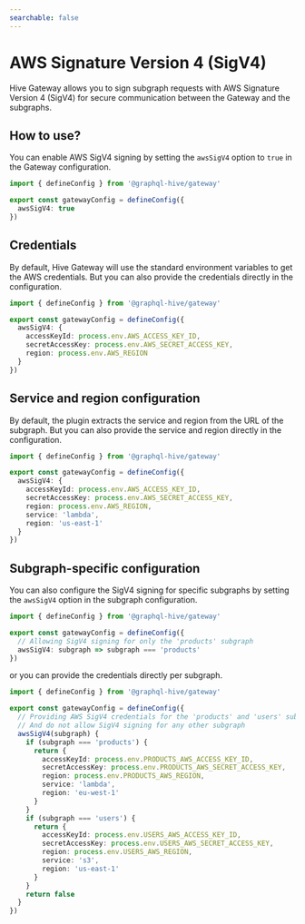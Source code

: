 ```yaml
---
searchable: false
---
```


# AWS Signature Version 4 (SigV4)

Hive Gateway allows you to sign subgraph requests with AWS Signature Version 4 (SigV4) for secure
communication between the Gateway and the subgraphs.

## How to use?

You can enable AWS SigV4 signing by setting the `awsSigV4` option to `true` in the Gateway
configuration.

```ts filename="gateway.config.ts"
import { defineConfig } from '@graphql-hive/gateway'

export const gatewayConfig = defineConfig({
  awsSigV4: true
})
```

## Credentials

By default, Hive Gateway will use the standard environment variables to get the AWS credentials. But
you can also provide the credentials directly in the configuration.

```ts filename="gateway.config.ts"
import { defineConfig } from '@graphql-hive/gateway'

export const gatewayConfig = defineConfig({
  awsSigV4: {
    accessKeyId: process.env.AWS_ACCESS_KEY_ID,
    secretAccessKey: process.env.AWS_SECRET_ACCESS_KEY,
    region: process.env.AWS_REGION
  }
})
```

## Service and region configuration

By default, the plugin extracts the service and region from the URL of the subgraph. But you can
also provide the service and region directly in the configuration.

```ts filename="gateway.config.ts"
import { defineConfig } from '@graphql-hive/gateway'

export const gatewayConfig = defineConfig({
  awsSigV4: {
    accessKeyId: process.env.AWS_ACCESS_KEY_ID,
    secretAccessKey: process.env.AWS_SECRET_ACCESS_KEY,
    region: process.env.AWS_REGION,
    service: 'lambda',
    region: 'us-east-1'
  }
})
```

## Subgraph-specific configuration

You can also configure the SigV4 signing for specific subgraphs by setting the `awsSigV4` option in
the subgraph configuration.

```ts filename="gateway.config.ts"
import { defineConfig } from '@graphql-hive/gateway'

export const gatewayConfig = defineConfig({
  // Allowing SigV4 signing for only the 'products' subgraph
  awsSigV4: subgraph => subgraph === 'products'
})
```

or you can provide the credentials directly per subgraph.

```ts filename="gateway.config.ts"
import { defineConfig } from '@graphql-hive/gateway'

export const gatewayConfig = defineConfig({
  // Providing AWS SigV4 credentials for the 'products' and 'users' subgraphs separately
  // And do not allow SigV4 signing for any other subgraph
  awsSigV4(subgraph) {
    if (subgraph === 'products') {
      return {
        accessKeyId: process.env.PRODUCTS_AWS_ACCESS_KEY_ID,
        secretAccessKey: process.env.PRODUCTS_AWS_SECRET_ACCESS_KEY,
        region: process.env.PRODUCTS_AWS_REGION,
        service: 'lambda',
        region: 'eu-west-1'
      }
    }
    if (subgraph === 'users') {
      return {
        accessKeyId: process.env.USERS_AWS_ACCESS_KEY_ID,
        secretAccessKey: process.env.USERS_AWS_SECRET_ACCESS_KEY,
        region: process.env.USERS_AWS_REGION,
        service: 's3',
        region: 'us-east-1'
      }
    }
    return false
  }
})
```
